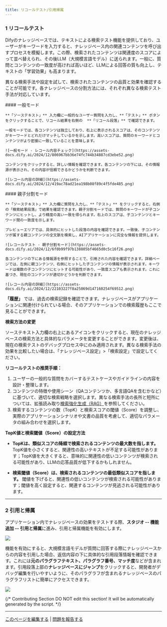```yaml
---
title: リコールテスト/引用帰属
---
```


### 1 リコールテスト

Difyのナレッジベースでは、テキストによる検索テスト機能を提供しており、ユーザーがキーワードを入力すると、ナレッジベース内の関連コンテンツを呼び出すプロセスを模擬します。この際、検索されたコンテンツは関連度のスコアによって並べ替えられ、その後LLM（大規模言語モデル）に送られます。一般に、質問とコンテンツの一致度が高ければ高いほど、LLMによる回答の質も向上し、テキストの「学習効果」も高まります。

異なる検索手法や設定を試して、検索されたコンテンツの品質と効果を確認することが可能です。各ナレッジベースの分割方法には、それぞれ異なる検索テスト手法が対応しています。

<Tabs>
  <Tab title="Automatic">
    #### 一般モード

    **「ソーステキスト」** 入力欄に一般的なユーザー質問を入力し、**「テスト」** ボタンをクリックすることで、リコール結果を右側の  **「リコール段落」** で確認できます。

    一般モードでは、各コンテンツは独立しており、右上に表示されるスコアは、そのコンテンツがキーワードとどれだけマッチしているかを示します。高いスコアは、質問のキーワードとコンテンツがより密接に一致していることを意味します。

    ![一般モード - レコール内容チェック](https://assets-docs.dify.ai/2024/12/806967bb36e74fc744b34887cd3ebe52.png)

    コンテンツをクリックすると、詳しい情報を確認できます。各コンテンツの下には、その情報源が表示され、その内容が信頼できるかどうかを判断できます。

    ![レコール内容の詳細](https://assets-docs.dify.ai/2024/12/419ac78ad21ea198b08f89c4f5fde485.png)
  </Tab>

  <Tab title="Custom">
    #### 親子分割モード

    **「ソーステキスト」** 入力欄に質問を入力し、**「テスト」** をクリックすると、右側の「検索結果段落」で結果を確認できます。親子分割モードでは、質問のキーワードが子コンテンツにヒットし、より精度の高い一致を得られます。右上のスコアは、子コンテンツとキーワード間の一致度を示します。

    プレビューエリアでは、具体的にヒットした段落の内容を確認できます。一致後、子コンテンツが属する親コンテンツの全文脈を検索し、AIアプリケーションに完全な情報を提供します。

    ![レコールテスト - 親子分割モード](https://assets-docs.dify.ai/2024/12/6f0b99f97b138805bf4665d0c5c16f26.png)

    各コンテンツの下にある情報源を参照することで、引用された内容を確認できます。詳細ページでは、左側に親コンテンツ、右側にヒットした子コンテンツの情報が表示されます。キーワードは複数の子コンテンツにヒットする可能性があり、一致度スコアも表示されます。これに基づき、現在のコンテンツが適切かどうかを判断できます。

    ![レコール内容の詳細](https://assets-docs.dify.ai/2024/12/22103227f8a25069d147160254f69512.png)
  </Tab>
</Tabs>

**「履歴」** では、過去の検索記録を確認できます。ナレッジベースがアプリケーションに関連付けられている場合、そのアプリケーションでの検索履歴もここで見ることができます。

**検索方法の変更**

ソーステキスト入力欄の右上にあるアイコンをクリックすると、現在のナレッジベースの検索方法と具体的なパラメータを変更することができます。変更後は、現在の検索テストのデバッグプロセス中にのみ適用されます。異なる検索手法の効果を比較したい場合は、「ナレッジベース設定」>「検索設定」で設定してください。

**リコールテストの推奨手順：**

1. ユーザーの一般的な質問をカバーするテストケースやガイドラインの内容を設計・整理します。
2. コンテンツの特徴や使用シーン（QAコンテンツか、多言語QAを含むかなど）に基づいて、適切な検索戦略を選択します。異なる検索手法の長所と短所については、拡張読み取り[検索強化生成（RAG）](/learn-more/extended-reading/retrieval-augment/)を参照してください。
3. 検索するコンテンツの数（TopK）と検索スコアの閾値（Score）を調整し、実際のアプリケーションシナリオや文書の品質を考慮して、適切なパラメータの組み合わせを選択します。

**TopK値と検索閾値（Score）の設定方法**

* **TopKは、類似スコアの降順で検索されるコンテンツの最大数を指します。** TopK値を小さくすると、関連性の高いテキストが不足する可能性があります；TopK値を大きくすると、意味的に関連性の低いコンテンツが検索される可能性があり、LLMの応答品質が低下するかもしれません。

* **検索閾値（Score）は、検索されるコンテンツの最低類似スコアを指します。** 閾値を下げると、関連性の低いコンテンツが検索される可能性があります；閾値を高く設定すると、関連するコンテンツが見逃される可能性があります。

---

### 2 引用と帰属

アプリケーション内でナレッジベースの効果をテストする際、**スタジオ -- 機能追加 -- 引用と帰属**に進み、引用と帰属機能を有効にします。

![](https://assets-docs.dify.ai/2025/04/ed723cf831f455c361642b1d5cc5b621.png)

機能を有効にすると、大規模言語モデルが質問に回答する際にナレッジベースからの内容を引用した場合、返信内容の下に具体的な引用段落情報を確認できます。これには**元のパラグラフテキスト、パラグラフ番号、マッチ度**などが含まれます。引用段落上部の**ナレッジベースにジャンプ**をクリックすると、開発者がデバッグ編集を行いやすいように、そのパラグラフが含まれるナレッジベースのパラグラフリストに簡単にアクセスできます。

![](https://assets-docs.dify.ai/2025/04/de0b5bd3ed224844f70d2e31b4e5f989.png)

{/*
Contributing Section
DO NOT edit this section!
It will be automatically generated by the script.
*/}

---

[このページを編集する](https://github.com/langgenius/dify-docs/edit/main/ja-jp/guides/knowledge-base/retrieval-test-and-citation.mdx) | [問題を報告する](https://github.com/langgenius/dify-docs/issues/new?template=docs.yml)

